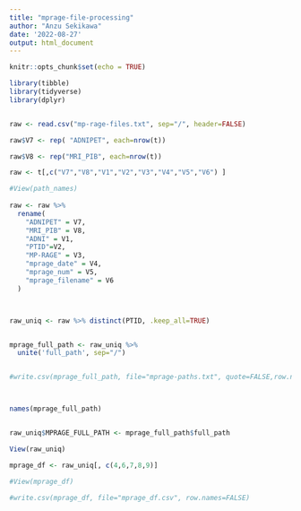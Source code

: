 ```yaml
---
title: "mprage-file-processing"
author: "Anzu Sekikawa"
date: '2022-08-27'
output: html_document
---
```


```r
knitr::opts_chunk$set(echo = TRUE)

library(tibble)
library(tidyverse)
library(dplyr)
```


```r



```

```r


raw <- read.csv("mp-rage-files.txt", sep="/", header=FALSE)

raw$V7 <- rep( "ADNIPET", each=nrow(t))

raw$V8 <- rep("MRI_PIB", each=nrow(t))

raw <- t[,c("V7","V8","V1","V2","V3","V4","V5","V6") ]

#View(path_names)
  
raw <- raw %>% 
  rename(
    "ADNIPET" = V7,
    "MRI_PIB" = V8,
    "ADNI" = V1,
    "PTID"=V2,
    "MP-RAGE" = V3,
    "mprage_date" = V4,
    "mprage_num" = V5,
    "mprage_filename" = V6
  )



raw_uniq <- raw %>% distinct(PTID, .keep_all=TRUE)


mprage_full_path <- raw_uniq %>%
  unite('full_path', sep="/")


#write.csv(mprage_full_path, file="mprage-paths.txt", quote=FALSE,row.names=FALSE)



names(mprage_full_path)


raw_uniq$MPRAGE_FULL_PATH <- mprage_full_path$full_path

View(raw_uniq)

mprage_df <- raw_uniq[, c(4,6,7,8,9)]

#View(mprage_df)

#write.csv(mprage_df, file="mprage_df.csv", row.names=FALSE)



```

```r

```


